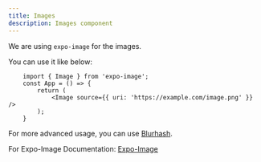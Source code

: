 ```yaml
---
title: Images
description: Images component
---
```


We are using `expo-image` for the images.

You can use it like below:

```tsx
    import { Image } from 'expo-image';
    const App = () => {
        return (
            <Image source={{ uri: 'https://example.com/image.png' }} />
        );
    }
```

For more advanced usage, you can use [Blurhash](https://github.com/mrousavy/react-native-blurhash).

For Expo-Image Documentation: [Expo-Image](https://docs.expo.dev/versions/latest/sdk/image/)